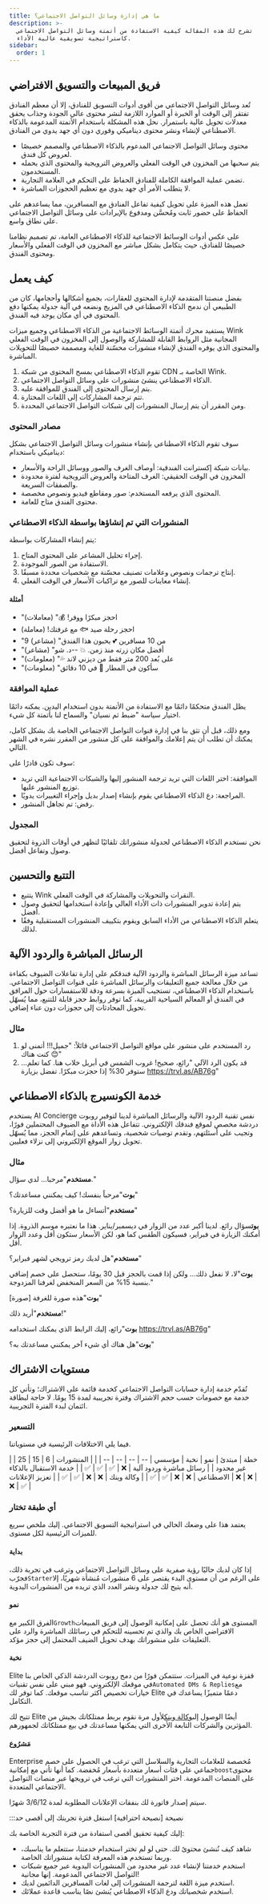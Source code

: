 ```yaml
---
title: ما هي إدارة وسائل التواصل الاجتماعي؟
description: >-
  تشرح لك هذه المقالة كيفية الاستفادة من أتمتة وسائل التواصل الاجتماعي
  كاستراتيجية تسويقية عالية الأداء.
sidebar:
  order: 1
---
```


## فريق المبيعات والتسويق الافتراضي

تُعد وسائل التواصل الاجتماعي من أقوى أدوات التسويق للفنادق، إلا أن معظم الفنادق تفتقر إلى الوقت أو الخبرة أو الموارد اللازمة لنشر محتوى عالي الجودة وجذاب يحقق معدلات تحويل عالية باستمرار. نحل هذه المشكلة باستخدام الأتمتة المدعومة بالذكاء الاصطناعي لإنشاء ونشر محتوى ديناميكي وفوري دون أي جهد يدوي من الفنادق.

* محتوى وسائل التواصل الاجتماعي المدعوم بالذكاء الاصطناعي والمصمم خصيصًا لعروض كل فندق.
* يتم سحبها من المخزون في الوقت الفعلي والعروض الترويجية والمحتوى الذي يحمله المستخدمون.
* تضمن عملية الموافقة الكاملة للفنادق الحفاظ على التحكم في العلامة التجارية.
* لا يتطلب الأمر أي جهد يدوي مع تعظيم الحجوزات المباشرة.

تعمل هذه الميزة على تحويل كيفية تفاعل الفنادق مع المسافرين، مما يساعدهم على الحفاظ على حضور ثابت ومُحسَّن ومدفوع بالإيرادات على وسائل التواصل الاجتماعي على نطاق واسع.

على عكس أدوات الوسائط الاجتماعية للذكاء الاصطناعي العامة، تم تصميم نظامنا خصيصًا للفنادق، حيث يتكامل بشكل مباشر مع المخزون في الوقت الفعلي والأسعار ومحتوى الفندق.

## كيف يعمل

بفضل منصتنا المتقدمة لإدارة المحتوى للعقارات، بجميع أشكالها وأحجامها، كان من الطبيعي أن ندمج الذكاء الاصطناعي في المزيج ونضعه في آلية جدولة يمكنها دفع المحتوى في أي مكان يوجد فيه الفندق.

يستفيد محرك أتمتة الوسائط الاجتماعية من الذكاء الاصطناعي وجميع ميزات Wink المجانية مثل الروابط القابلة للمشاركة والوصول إلى المخزون في الوقت الفعلي والمحتوى الذي يوفره الفندق لإنشاء منشورات محسّنة للغاية ومصممة خصيصًا للتحويلات المباشرة.

1. تقوم الذكاء الاصطناعي بمسح المحتوى من شبكة CDN الخاصة بـ Wink.
2. الذكاء الاصطناعي ينشئ منشورات على وسائل التواصل الاجتماعي.
3. يتم إرسال المحتوى إلى الفندق للموافقة عليه.
4. تتم ترجمة المشاركات إلى اللغات المختارة.
5. ومن المقرر أن يتم إرسال المنشورات إلى شبكات التواصل الاجتماعي المحددة.

### مصادر المحتوى

سوف تقوم الذكاء الاصطناعي بإنشاء منشورات وسائل التواصل الاجتماعي بشكل ديناميكي باستخدام:

* بيانات شبكة إكسترانت الفندقية: أوصاف الغرف والصور ووسائل الراحة والأسعار.
* المخزون في الوقت الحقيقي: الغرف المتاحة والعروض الترويجية لفترة محدودة والصفقات السريعة.
* المحتوى الذي يرفعه المستخدم: صور ومقاطع فيديو ونصوص مخصصة.
* محتوى الفندق متاح للعامة.

### المنشورات التي تم إنشاؤها بواسطة الذكاء الاصطناعي

يتم إنشاء المشاركات بواسطة:

1. إجراء تحليل المشاعر على المحتوى المتاح.
2. الاستفادة من الصور الموجودة.
3. إنتاج ترجمات ونصوص وعلامات تصنيف محسّنة مع شخصيات محددة مسبقًا.
4. إنشاء معاينات للصور مع تراكبات الأسعار في الوقت الفعلي.

#### أمثلة

* "احجز مبكرًا ووفر! 💰" (معاملات)
* احجز رحلة صيد 🐟 مع غرفتك! (معاملة)
* "9 من 10 مسافرين 💕 يحبون هذا الفندق" (مشاعر)
* "أفضل مكان زرته منذ زمن. 💥 --د. شو" (مشاعر)
* "على بُعد 200 متر فقط من ديزني لاند 💦" (معلومات)
* "سأكون في المطار 🛫 في 10 دقائق" (معلومات)

### عملية الموافقة

يظل الفندق متحكمًا دائمًا مع الاستفادة من الأتمتة بدون استخدام اليدين. يمكنه دائمًا اختيار سياسة "ضبط ثم نسيان" والسماح لنا بأتمتة كل شيء.

ومع ذلك، قبل أن تثق بنا في إدارة قنوات التواصل الاجتماعي الخاصة بك بشكل كامل، يمكنك أن تطلب أن يتم إعلامك والموافقة على كل منشور من المقرر نشره في الشهر التالي.

سوف تكون قادرًا على:

* الموافقة: اختر اللغات التي تريد ترجمة المنشور إليها والشبكات الاجتماعية التي تريد توزيع المنشور عليها.
* المراجعة: دع الذكاء الاصطناعي يقوم بإنشاء إصدار بديل وإجراء التغييرات يدويًا.
* رفض: تم تجاهل المنشور.

### المجدول

نحن نستخدم الذكاء الاصطناعي لجدولة منشوراتك تلقائيًا لتظهر في أوقات الذروة لتحقيق وصول وتفاعل أفضل.

## التتبع والتحسين

* يتتبع Wink النقرات والتحويلات والمشاركة في الوقت الفعلي.
* يتم إعادة تدوير المنشورات ذات الأداء العالي وإعادة استخدامها لتحقيق وصول أفضل.
* يتعلم الذكاء الاصطناعي من الأداء السابق ويقوم بتكييف المنشورات المستقبلية وفقًا لذلك.

## الرسائل المباشرة والردود الآلية

تساعد ميزة الرسائل المباشرة والردود الآلية فندقكم على إدارة تفاعلات الضيوف بكفاءة من خلال معالجة جميع التعليقات والرسائل المباشرة على قنوات التواصل الاجتماعي. باستخدام الذكاء الاصطناعي، تستجيب الميزة بسرعة ودقة للاستفسارات حول المرافق في الفندق أو المعالم السياحية القريبة، كما توفر روابط حجز قابلة للتتبع، مما يُسهّل تحويل المحادثات إلى حجوزات دون عناء إضافي.

### مثال

1. رد المستخدم على منشور على مواقع التواصل الاجتماعي قائلاً: "جميل!!! أتمنى لو كنت هناك 😊"
2. قد يكون الرد الآلي "رائع، صحيح! غروب الشمس في أبريل خلاب هنا. كما تعلم... ستوفر 30% إذا حجزت مبكرًا. تفضل بزيارة https://trvl.as/AB76g"

## خدمة الكونسيرج بالذكاء الاصطناعي

يستخدم AI Concierge نفس تقنية الردود الآلية والرسائل المباشرة لدينا لتوفير روبوت دردشة مخصص لموقع فندقك الإلكتروني. تتفاعل هذه الأداة مع الضيوف المحتملين فورًا، وتجيب على أسئلتهم، وتقدم توصيات شخصية، وتساعدهم على إتمام الحجز، مما يُسهّل تحويل زوار الموقع الإلكتروني إلى نزلاء فعليين.

### مثال

**مستخدم**"مرحبا... لدي سؤال."

**بوت**"مرحباً بنفسك! كيف يمكنني مساعدتك؟"

**مستخدم**"أتساءل ما هو أفضل وقت للزيارة؟"

**بوت**سؤال رائع. لدينا أكبر عدد من الزوار في ديسمبر/يناير. هذا ما نعتبره موسم الذروة. إذا أمكنك الزيارة في فبراير، فسيكون الطقس كما هو، لكن الأسعار ستكون أقل وعدد الزوار أقل.

**مستخدم**"هل لديك رمز ترويجي لشهر فبراير؟"

**بوت**"لا، لا نفعل ذلك... ولكن إذا قمت بالحجز قبل 30 يومًا، ستحصل على خصم إضافي بنسبة 15% من السعر المنخفض لغرفنا المزدوجة."

**بوت**"هذه صورة للغرفة \[صورة]"

**مستخدم**"أريد ذلك!"

**بوت**"رائع، إليك الرابط الذي يمكنك استخدامه https://trvl.as/AB76g"

**بوت**"هل هناك أي شيء آخر يمكنني مساعدتك به؟"

## مستويات الاشتراك

تُقدّم خدمة إدارة حسابات التواصل الاجتماعي كخدمة قائمة على الاشتراك؛ وتأتي كل خدمة مع خصومات حسب حجم الاشتراك وفترة تجريبية لمدة 15 يومًا. لا حاجة لبطاقة ائتمان لبدء الفترة التجريبية.

### التسعير

فيما يلي الاختلافات الرئيسية في مستوياتنا.

| خطة | مبتدئ | نمو | نخبة | مؤسسي
| -- | -- | -- | -- | |
| المنشورات | 6 | 15 | 25 | غير محدود |
| رسائل مباشرة وردود آلية | ❌ | ✅ | ✅ | ✅ |
| خدمة الاستقبال بالذكاء الاصطناعي | ❌ | ❌ | ✅ | ✅ |
| وكالة وينك | ❌ | ❌ | ✅ | ✅ |
| تعزيز الإعلانات | ❌ | ❌ | ❌ | ✅ |

### أي طبقة تختار

يعتمد هذا على وضعك الحالي في استراتيجية التسويق الاجتماعي. إليك ملخص سريع للميزات الرئيسية لكل مستوى.

#### بداية

إذا كان لديك حاليًا رؤية صفرية على وسائل التواصل الاجتماعي وترغب في تجربة ذلك، فجرّب`Starter`على الرغم من أن مستوى البدء يقتصر على 6 منشورات مُنشأة شهريًا، إلا أنه يتيح لك جدولة ونشر العدد الذي تريده من المنشورات اليدوية.

#### نمو

الفرق الكبير مع`Growth`المستوى هو أنك تحصل على إمكانية الوصول إلى فريق المبيعات الافتراضي الخاص بك والذي تم تحسينه للتحكم في رسائلك المباشرة والرد على التعليقات على منشوراتك بهدف تحويل الضيف المحتمل إلى حجز مؤكد.

#### نخبة

Elite قفزة نوعية في الميزات. ستتمكن فورًا من دمج روبوت الدردشة الذكي الخاص بنا في موقعك الإلكتروني. فهو مبني على نفس تقنيات`Automated DMs & Replies`مع خيارات تخصيص أكثر تناسب موقعك. كما توفر لك Elite دعمًا متميزًا يساعدك في التكامل.

تتيح لك Elite أيضًا الوصول إلى[وكالة وينك](/agency/what-is-agency)لأول مرة نقوم بربط ممتلكاتك بجيش من المؤثرين والشركات التابعة الأخرى التي يمكنها مساعدتك في بيع ممتلكاتك لجمهورهم.

#### مَشرُوع

Enterprise مُخصصة للعلامات التجارية والسلاسل التي ترغب في الحصول على خصم جماعي على فئات أسعار متعددة بأسعار مُخفضة. كما أنها تأتي مع إمكانية`boost`محتوى على المنصات المدعومة. اختر المنشورات التي ترغب في ترويجها عبر منصات التواصل الاجتماعي المتعددة.

سيتم إصدار فاتورة لك بنفقات الإعلانات المطلوبة لمدة 3/6/12 شهرًا.

:::نصيحة \[نصيحة احترافية]
استغل فترة تجربتك إلى أقصى حد

إليك كيفية تحقيق أقصى استفادة من فترة التجربة الخاصة بك:

* شاهد كيف نُنشئ محتوىً لك. حتى لو لم تختر استخدام خدمتنا، ستتعلم ما يناسبك، وربما تستخدم هذه المعرفة لكتابة منشوراتك الخاصة.
* استخدم خدمتنا لإنشاء عدد غير محدود من المنشورات اليدوية عبر جميع شبكات التواصل الاجتماعي المدعومة. إنها مجانية!
* استخدم ميزة اللغة لترجمة المنشورات إلى لغات المسافرين الدائمين لديك.
* استخدم شخصياتك ودع الذكاء الاصطناعي يُنشئ نصًا يناسب قاعدة عملائك.

